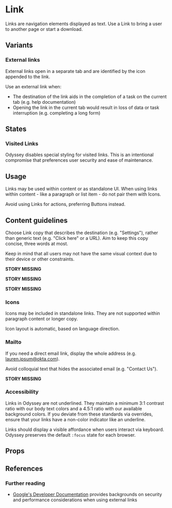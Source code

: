 
<Meta anchor />

# Link

Links are navigation elements displayed as text. Use a Link to bring a user to another page or start a download.

## Variants

### External links

External links open in a separate tab and are identified by the <span class="sample--external-link-icon" aria-label="External link icon"></span> icon appended to the link.

Use an external link when:

- The destination of the link aids in the completion of a task on the current tab (e.g. help documentation)
- Opening the link in the current tab would result in loss of data or task interruption (e.g. completing a long form)

<Canvas>
  <Story id="legacy-components-link--external" />
</Canvas>

## States

### Visited Links

Odyssey disables special styling for visited links. This is an intentional compromise that preferences user security and ease of maintenance.

## Usage

Links may be used within content or as standalone UI. When using links within content - like a paragraph or list item - do not pair them with Icons.

Avoid using Links for actions, preferring Buttons instead.

## Content guidelines

Choose Link copy that describes the destination (e.g. "Settings"), rather than generic text (e.g. "Click here" or a URL). Aim to keep this copy concise, three words at most.

Keep in mind that all users may not have the same visual context due to their device or other constraints.

**STORY MISSING**

**STORY MISSING**

**STORY MISSING**

### Icons

Icons may be included in standalone links. They are not supported within paragraph content or longer copy.

Icon layout is automatic, based on language direction.

<Canvas>
  <Story id="legacy-components-link--with-icon" />
</Canvas>

### Mailto

If you need a direct email link, display the whole address (e.g. lauren.ipsum@okta.com).

Avoid colloquial text that hides the associated email (e.g. "Contact Us").

**STORY MISSING**

### Accessibility

Links in Odyssey are not underlined. They maintain a minimum 3:1 contrast ratio with our body text colors and a 4.5:1 ratio with our available background colors. If you deviate from these standards via overrides, ensure that your links have a non-color indicator like an underline.

Links should display a visible affordance when users interact via keyboard. Odyssey preserves the default `:focus` state for each browser.

## Props

<ArgsTable />

<ThemeTable componentThemeReducer={theme} />

## References

### Further reading

- [Google's Developer Documentation](https://developers.google.com/web/tools/lighthouse/audits/noopener) provides backgrounds on security and performance considerations when using external links
